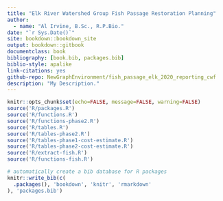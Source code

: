 ```yaml
--- 
title: "Elk River Watershed Group Fish Passage Restoration Planning"
author: 
  - name: "Al Irvine, B.Sc., R.P.Bio." 
date: "`r Sys.Date()`"
site: bookdown::bookdown_site
output: bookdown::gitbook
documentclass: book
bibliography: [book.bib, packages.bib]
biblio-style: apalike
link-citations: yes
github-repo: NewGraphEnvironment/fish_passage_elk_2020_reporting_cwf
description: "My Description."
---
```


```r
knitr::opts_chunk$set(echo=FALSE, message=FALSE, warning=FALSE)
source('R/packages.R')
source('R/functions.R')
source('R/functions-phase2.R')
source('R/tables.R')
source('R/tables-phase2.R')
source('R/tables-phase1-cost-estimate.R')
source('R/tables-phase2-cost-estimate.R')
source('R/extract-fish.R')
source('R/functions-fish.R')

```


```r
# automatically create a bib database for R packages
knitr::write_bib(c(
  .packages(), 'bookdown', 'knitr', 'rmarkdown'
), 'packages.bib')
```
